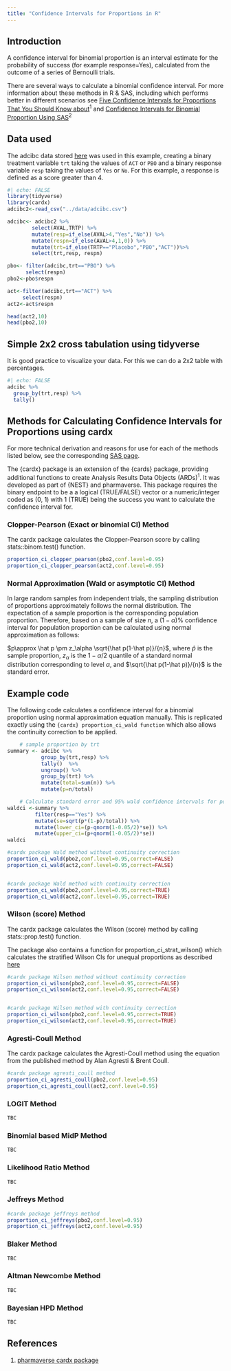 ```yaml
---
title: "Confidence Intervals for Proportions in R"
---
```


## Introduction

A confidence interval for binomial proportion is an interval estimate for the probability of success (for example response=Yes), calculated from the outcome of a series of Bernoulli trials.

There are several ways to calculate a binomial confidence interval. For more information about these methods in R & SAS, including which performs better in different scenarios see [Five Confidence Intervals for Proportions That You Should Know about](https://towardsdatascience.com/five-confidence-intervals-for-proportions-that-you-should-know-about-7ff5484c024f)^1^ and [Confidence Intervals for Binomial Proportion Using SAS](https://www.lexjansen.com/sesug/2015/103_Final_PDF.pdf)^2^

## Data used

The adcibc data stored [here](../data/adcibc.csv) was used in this example, creating a binary treatment variable `trt` taking the values of `ACT` or `PBO` and a binary response variable `resp` taking the values of `Yes` or `No`. For this example, a response is defined as a score greater than 4.

```r
#| echo: FALSE
library(tidyverse)
library(cardx)
adcibc2<-read_csv("../data/adcibc.csv")

adcibc<- adcibc2 %>% 
        select(AVAL,TRTP) %>% 
        mutate(resp=if_else(AVAL>4,"Yes","No")) %>% 
        mutate(respn=if_else(AVAL>4,1,0)) %>% 
        mutate(trt=if_else(TRTP=="Placebo","PBO","ACT"))%>% 
        select(trt,resp, respn) 

pbo<- filter(adcibc,trt=="PBO") %>% 
      select(respn)
pbo2<-pbo$respn

act<-filter(adcibc,trt=="ACT") %>% 
     select(respn)
act2<-act$respn

head(act2,10)
head(pbo2,10)
```

## Simple 2x2 cross tabulation using tidyverse

It is good practice to visualize your data. For this we can do a 2x2 table with percentages.

```r
#| echo: FALSE
adcibc %>% 
  group_by(trt,resp) %>% 
  tally()
```

## Methods for Calculating Confidence Intervals for Proportions using cardx

For more technical derivation and reasons for use for each of the methods listed below, see the corresponding [SAS page](https://psiaims.github.io/CAMIS/SAS/ci_for_prop.html).

The {cardx} package is an extension of the {cards} package, providing additional functions to create Analysis Results Data Objects (ARDs)^1^. It was developed as part of {NEST} and pharmaverse. This package requires the binary endpoint to be a a logical (TRUE/FALSE) vector or a numeric/integer coded as (0, 1) with 1 (TRUE) being the success you want to calculate the confidence interval for.

### Clopper-Pearson (Exact or binomial CI) Method

The cardx package calculates the Clopper-Pearson score by calling stats::binom.test() function.

```r

proportion_ci_clopper_pearson(pbo2,conf.level=0.95)
proportion_ci_clopper_pearson(act2,conf.level=0.95)

```

### Normal Approximation (Wald or asymptotic CI) Method

In large random samples from independent trials, the sampling distribution of proportions approximately follows the normal distribution. The expectation of a sample proportion is the corresponding population proportion. Therefore, based on a sample of size $n$, a $(1-\alpha)\%$ confidence interval for population proportion can be calculated using normal approximation as follows:

$p\approx \hat p \pm z_\alpha \sqrt{\hat p(1-\hat p)}/{n}$, where $\hat p$ is the sample proportion, $z_\alpha$ is the $1-\alpha/2$ quantile of a standard normal distribution corresponding to level $\alpha$, and $\sqrt{\hat p(1-\hat p)}/{n}$ is the standard error.

## Example code

The following code calculates a confidence interval for a binomial proportion using normal approximation equation manually. This is replicated exactly using the `{cardx} proportion_ci_wald function` which also allows the continuity correction to be applied.

```r
    # sample proportion by trt
summary <- adcibc %>% 
           group_by(trt,resp) %>% 
           tally()  %>% 
           ungroup() %>% 
           group_by(trt) %>% 
           mutate(total=sum(n)) %>% 
           mutate(p=n/total)

    # Calculate standard error and 95% wald confidence intervals for population proportion
waldci <-summary %>% 
         filter(resp=="Yes") %>% 
         mutate(se=sqrt(p*(1-p)/total)) %>% 
         mutate(lower_ci=(p-qnorm(1-0.05/2)*se)) %>% 
         mutate(upper_ci=(p+qnorm(1-0.05/2)*se)) 
waldci  

#cardx package Wald method without continuity correction
proportion_ci_wald(pbo2,conf.level=0.95,correct=FALSE)
proportion_ci_wald(act2,conf.level=0.95,correct=FALSE)


#cardx package Wald method with continuity correction
proportion_ci_wald(pbo2,conf.level=0.95,correct=TRUE)
proportion_ci_wald(act2,conf.level=0.95,correct=TRUE)
```

### Wilson (score) Method

The cardx package calculates the Wilson (score) method by calling stats::prop.test() function.

The package also contains a function for proportion_ci_strat_wilson() which calculates the stratified Wilson CIs for unequal proportions as described [here](https://search.r-project.org/CRAN/refmans/cardx/html/proportion_ci.html)

```r
#cardx package Wilson method without continuity correction
proportion_ci_wilson(pbo2,conf.level=0.95,correct=FALSE)
proportion_ci_wilson(act2,conf.level=0.95,correct=FALSE)


#cardx package Wilson method with continuity correction
proportion_ci_wilson(pbo2,conf.level=0.95,correct=TRUE)
proportion_ci_wilson(act2,conf.level=0.95,correct=TRUE)

```

### Agresti-Coull Method

The cardx package calculates the Agresti-Coull method using the equation from the published method by Alan Agresti & Brent Coull.

```r

#cardx package agresti_coull method 
proportion_ci_agresti_coull(pbo2,conf.level=0.95)
proportion_ci_agresti_coull(act2,conf.level=0.95)
```

### LOGIT Method

```r
TBC
```

### Binomial based MidP Method

```r
TBC
```

### Likelihood Ratio Method

```r
TBC
```

### Jeffreys Method

```r
#cardx package jeffreys method 
proportion_ci_jeffreys(pbo2,conf.level=0.95)
proportion_ci_jeffreys(act2,conf.level=0.95)
```

### Blaker Method

```r
TBC
```

### Altman Newcombe Method

```r
TBC
```

### Bayesian HPD Method

```r
TBC
```

## References

1.  [pharmaverse cardx package](https://insightsengineering.github.io/cardx/main/#:~:text=The%20%7Bcardx%7D%20package%20is%20an%20extension%20of%20the,Data%20Objects%20%28ARDs%29%20using%20the%20R%20programming%20language.)
